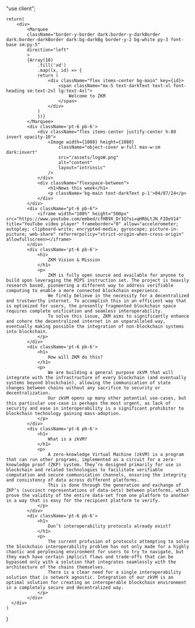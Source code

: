 "use client";




    return(
        <div>
            <Marquee
            className="border-y-border dark:border-y-darkBorder dark:border-darkBorder dark:bg-darkBg border-y-2 bg-white py-3 font-base sm:py-5"
            direction="left"
            >
            {Array(10)
                .fill('xd')
                .map((x, id) => {
                return (
                    <div className="flex items-center bg-main" key={id}>
                        <span className="mx-5 text-darkText text-xl font-heading sm:text-2xl lg:text-4xl">
                            Welcome to ZKM
                        </span>
                    </div>
                )
                })}
            </Marquee>
            <div className='pt-6 pb-6'>
                <div className="flex items-center justify-center h-80 invert opacity-10">
                    <Image width={1080} height={1080}
                        className="object-cover w-full max-w-sm dark:invert"
                        src="/assets/logoW.png"
                        alt="content"
                        layout="intrinsic"
                    />
                </div>
                <div className="flexspace-between">
                    <h1>News this week</h1>
                    <p className='bg-main text-darkText p-1'>04/07/24</p>
                </div>
            </div>
            <div className="pt-6 pb-6">
                <iframe width="100%" height="500px" src="https://www.youtube.com/embed/cfHB9X_Dr1Q?si=qHRbLtJN_FIDeV14" title="YouTube video player" frameborder="0" allow="accelerometer; autoplay; clipboard-write; encrypted-media; gyroscope; picture-in-picture; web-share" referrerpolicy="strict-origin-when-cross-origin" allowfullscreen></iframe>
            </div>
            <div className='pt-6 pb-6'>
                <h1>
                    ZKM Vision & Mission
                </h1>
                <p>
                    ZKM is fully open source and available for anyone to build upon leveraging the MIPS instruction set. The project is heavily research based, pioneering a different way to address verifiable computing to enable a more connected blockchain experience.
                    We firmly believe in the necessity for a decentralized and trustworthy internet. To accomplish this in an efficient way that is optimized for users, the presently fragmented blockchain space requires complete unification and seamless interoperability.
                    To solve this issue, ZKM aims to significantly enhance and cohere the decentralized internet in an unparalleled way, eventually making possible the integration of non-blockchain systems into blockchain.
                </p>
            </div>
            <div className='pt-6 pb-6'>
                <h1>
                    How will ZKM do this?
                </h1>
                <p>
                    We are building a general purpose zkVM that will integrate with the infrastructure of every blockchain (and eventually systems beyond blockchain), allowing the communication of state changes between chains without any sacrifice to security or decentralization. 
                    Our zkVM opens up many other potential use-cases, but this particular use-case is perhaps the most urgent, as lack of security and ease in interoperability is a significant prohibitor to blockchain technology gaining mass-adoption.
                </p>
            </div>
            <div className='pt-6 pb-6'>
                <h1>
                    What is a zkVM?
                </h1>
                <p>
                    A zero-knowledge Virtual Machine (zkVM) is a program that can run other programs, implemented as a circuit for a zero-knowledge proof (ZKP) system. They’re designed primarily for use in blockchain and related technologies to facilitate verifiable computation and secure communication channels, ensuring the integrity and consistency of data across different platforms.
                    This is done through the generation and exchange of ZKP’s (succinct representations of data-sets) between platforms, which prove the validity of the entire data-set from one platform to another in a way that is easy for the recipient platform to verify.
                </p>
            </div>
            <div className='pt-6 pb-6'>
                <h1>
                    Don’t interoperability protocols already exist?
                </h1>
                <p>
                    The current profusion of protocols attempting to solve the blockchain interoperability problem has not only made for a highly chaotic and perplexing environment for users to try to navigate, but they each have certain implicit flaws and trade-offs that can be bypassed only with a solution that integrates seamlessly with the architecture of the chains themselves.
                    There is a clear need for a single interoperability solution that is network agnostic. Integration of our zkVM is an optimal solution for creating an interoperable blockchain environment in a completely secure and decentralized way.
                </p>
            </div>
      </div>
    )
}
